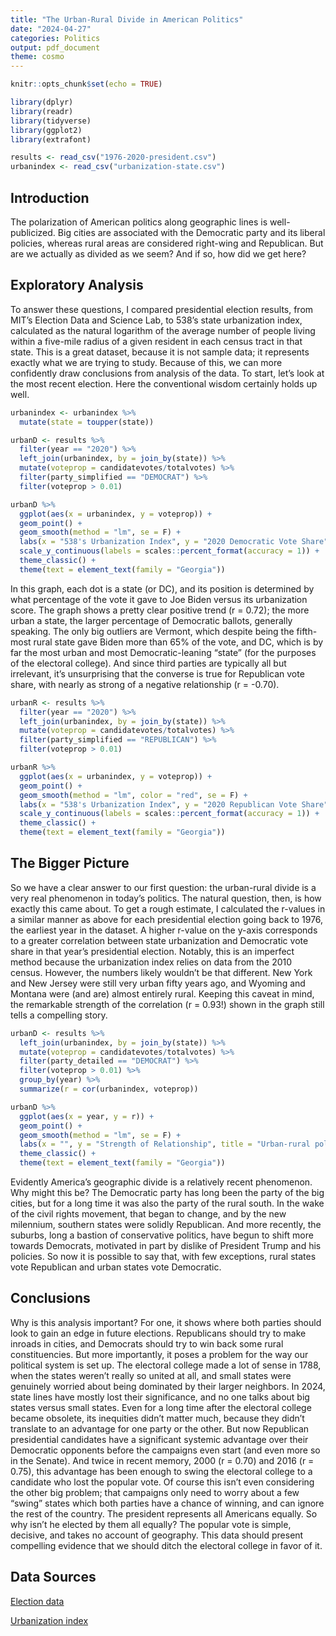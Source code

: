 ```yaml
---
title: "The Urban-Rural Divide in American Politics"
date: "2024-04-27"
categories: Politics
output: pdf_document
theme: cosmo
---
```


```r
knitr::opts_chunk$set(echo = TRUE)
```

```r
library(dplyr)
library(readr)
library(tidyverse)
library(ggplot2)
library(extrafont)
```

```r
results <- read_csv("1976-2020-president.csv")
urbanindex <- read_csv("urbanization-state.csv")
```

## Introduction

The polarization of American politics along geographic lines is well-publicized. Big cities are associated with the Democratic party and its liberal policies, whereas rural areas are considered right-wing and Republican. But are we actually as divided as we seem? And if so, how did we get here?

## Exploratory Analysis

To answer these questions, I compared presidential election results, from MIT's Election Data and Science Lab, to 538's state urbanization index, calculated as the natural logarithm of the average number of people living within a five-mile radius of a given resident in each census tract in that state. This is a great dataset, because it is not sample data; it represents exactly what we are trying to study. Because of this, we can more confidently draw conclusions from analysis of the data. To start, let's look at the most recent election. Here the conventional wisdom certainly holds up well.

```r
urbanindex <- urbanindex %>% 
  mutate(state = toupper(state))
```

```r
urbanD <- results %>%
  filter(year == "2020") %>% 
  left_join(urbanindex, by = join_by(state)) %>% 
  mutate(voteprop = candidatevotes/totalvotes) %>% 
  filter(party_simplified == "DEMOCRAT") %>% 
  filter(voteprop > 0.01)

urbanD %>% 
  ggplot(aes(x = urbanindex, y = voteprop)) +
  geom_point() +
  geom_smooth(method = "lm", se = F) +
  labs(x = "538's Urbanization Index", y = "2020 Democratic Vote Share", title = "The more urban a state, the better Biden's performance") +
  scale_y_continuous(labels = scales::percent_format(accuracy = 1)) +
  theme_classic() +
  theme(text = element_text(family = "Georgia"))
```

In this graph, each dot is a state (or DC), and its position is determined by what percentage of the vote it gave to Joe Biden versus its urbanization score. The graph shows a pretty clear positive trend (r = 0.72); the more urban a state, the larger percentage of Democratic ballots, generally speaking. The only big outliers are Vermont, which despite being the fifth-most rural state gave Biden more than 65% of the vote, and DC, which is by far the most urban and most Democratic-leaning "state" (for the purposes of the electoral college). And since third parties are typically all but irrelevant, it's unsurprising that the converse is true for Republican vote share, with nearly as strong of a negative relationship (r = -0.70).

```r
urbanR <- results %>%
  filter(year == "2020") %>% 
  left_join(urbanindex, by = join_by(state)) %>% 
  mutate(voteprop = candidatevotes/totalvotes) %>% 
  filter(party_simplified == "REPUBLICAN") %>% 
  filter(voteprop > 0.01)

urbanR %>% 
  ggplot(aes(x = urbanindex, y = voteprop)) +
  geom_point() +
  geom_smooth(method = "lm", color = "red", se = F) +
  labs(x = "538's Urbanization Index", y = "2020 Republican Vote Share", title = "The more urban a state, the worse Trump's performance") +
  scale_y_continuous(labels = scales::percent_format(accuracy = 1)) +
  theme_classic() +
  theme(text = element_text(family = "Georgia"))
```

## The Bigger Picture
So we have a clear answer to our first question: the urban-rural divide is a very real phenomenon in today's politics. The natural question, then, is how exactly this came about. To get a rough estimate, I calculated the r-values in a similar manner as above for each presidential election going back to 1976, the earliest year in the dataset. A higher r-value on the y-axis corresponds to a greater correlation between state urbanization and Democratic vote share in that year's presidential election. Notably, this is an imperfect method because the urbanization index relies on data from the 2010 census. However, the numbers likely wouldn't be that different. New York and New Jersey were still very urban fifty years ago, and Wyoming and Montana were (and are) almost entirely rural. Keeping this caveat in mind, the remarkable strength of the correlation (r = 0.93!) shown in the graph still tells a compelling story.

```r
urbanD <- results %>% 
  left_join(urbanindex, by = join_by(state)) %>% 
  mutate(voteprop = candidatevotes/totalvotes) %>% 
  filter(party_detailed == "DEMOCRAT") %>%
  filter(voteprop > 0.01) %>% 
  group_by(year) %>% 
  summarize(r = cor(urbanindex, voteprop))

urbanD %>% 
  ggplot(aes(x = year, y = r)) +
  geom_point() +
  geom_smooth(method = "lm", se = F) +
  labs(x = "", y = "Strength of Relationship", title = "Urban-rural polarization has increased dramatically") +
  theme_classic() +
  theme(text = element_text(family = "Georgia"))
```

Evidently America's geographic divide is a relatively recent phenomenon. Why might this be? The Democratic party has long been the party of the big cities, but for a long time it was also the party of the rural south. In the wake of the civil rights movement, that began to change, and by the new milennium, southern states were solidly Republican. And more recently, the suburbs, long a bastion of conservative politics, have begun to shift more towards Democrats, motivated in part by dislike of President Trump and his policies. So now it is possible to say that, with few exceptions, rural states vote Republican and urban states vote Democratic.

## Conclusions
Why is this analysis important? For one, it shows where both parties should look to gain an edge in future elections. Republicans should try to make inroads in cities, and Democrats should try to win back some rural constituencies. But more importantly, it poses a problem for the way our political system is set up. The electoral college made a lot of sense in 1788, when the states weren't really so united at all, and small states were genuinely worried about being dominated by their larger neighbors. In 2024, state lines have mostly lost their significance, and no one talks about big states versus small states. Even for a long time after the electoral college became obsolete, its inequities didn't matter much, because they didn't translate to an advantage for one party or the other. But now Republican presidential candidates have a significant systemic advantage over their Democratic opponents before the campaigns even start (and even more so in the Senate). And twice in recent memory, 2000 (r = 0.70) and 2016 (r = 0.75), this advantage has been enough to swing the electoral college to a candidate who lost the popular vote. Of course this isn't even considering the other big problem; that campaigns only need to worry about a few "swing" states which both parties have a chance of winning, and can ignore the rest of the country. The president represents all Americans equally. So why isn't he elected by them all equally? The popular vote is simple, decisive, and takes no account of geography. This data should present compelling evidence that we should ditch the electoral college in favor of it.

## Data Sources
[Election data](https://dataverse.harvard.edu/file.xhtml?fileId=4299753&version=7.0)

[Urbanization index](https://github.com/fivethirtyeight/data/tree/master/urbanization-index)
